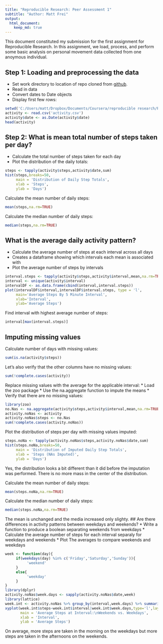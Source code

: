 ```yaml
---
title: "Reproducible Research: Peer Assessment 1"
subtitle: "Author: Matt Frei"
output: 
  html_document:
    keep_md: true
---
```


This document constituted my submission for the first assignment for Reproducible Research. In this assignment, we load, process, and perform some basic analysis on personal movement data collected from one anoymous individual.

## Step 1: Loading and preprocessing the data
* Set work directory to location of repo cloned from [github](https://github.com/rdpeng/RepData_PeerAssessment1).
* Read in data
* Convert dates to Date objects
* Display first few rows:
```r
setwd('C:/Users/matt/Dropbox/Documents/Coursera/reproducible research/RepData_PeerAssessment1')
activity <- read.csv('activity.csv')
activity$date <- as.Date(activity$date)
head(activity)
```


## Step 2: What is mean total number of steps taken per day?
* Calculate the total number of steps taken for each day
* Plot the distribution of the daily totals:
```r
steps <- tapply(activity$steps,activity$date,sum)
hist(steps,breaks=50,
     main = 'Distribution of Daily Step Totals',
     xlab = 'Steps',
     ylab = 'Days')
```
Calculate the mean number of daily steps:
```r
mean(steps,na.rm=TRUE)
```
Calculate the median number of daily steps:
```r
median(steps,na.rm=TRUE)
```


## What is the average daily activity pattern?
* Calculate the average number of steps at each interval across all days
* Creates a dataframe showing which intervals each mean is associated with
* Plot the average number of steps by intervals
```r
interval.steps <- tapply(activity$steps,activity$interval,mean,na.rm=TRUE)
interval <- unique(activity$interval)
intervalDF <- as.data.frame(cbind(interval,interval.steps))
plot(intervalDF$interval,intervalDF$interval.steps, type = 'l',
     main='Average Steps By 5 Minute Interval',
     xlab='Interval',
     ylab='Average Steps')
```
Find interval with highest average number of steps:
```r
interval[max(interval.steps)]
```

## Imputing missing values
Calculate number of days with missing values:
```r
sum(is.na(activity$steps))
```

Let's also verify that the other columns have no missing values:
```r
sum(!complete.cases(activity))
```

Replace missing values with the average for the applicable interval:
     * Load the zoo package
     * Use the na.aggregate function to impute the means
     * Verify that there are no missing values:
```r
library(zoo)
no.Nas <- na.aggregate(activity$steps,activity$interval,mean,na.rm=TRUE)
activity.noNas <- activity
activity.noNas$steps <- no.Nas
sum(!complete.cases(activity.noNas))
```
Plot the distribution of steps per day with missing values imputed:
```r
steps.noNa <- tapply(activity.noNas$steps,activity.noNas$date,sum)
hist(steps.noNa,breaks=50,
     main = 'Distribution of Imputed Daily Step Totals',
     xlab = 'Steps (NAs Imputed)',
     ylab = 'Days')
```
Yes, the distribution looks a bit different than it did before the imputation was performed. There is no more mass in the center of the distribution.

Calculate the mean number of daily steps:
```r
mean(steps.noNa,na.rm=TRUE)
```
Calculate the median number of daily steps:
```r
median(steps.noNa,na.rm=TRUE)
```
The mean is unchanged and the media increased only slighty.
## Are there differences in activity patterns between weekdays and weekends?
* Write a function to produce a boolean separating weekends from weekdays
* Calculate the average number of steps for each interval separaly for weekdays and weekends
* Plot The averages to compare weekends and weekdays
```r
week <- function(day){
     if(weekdays(day) %in% c('Friday','Saturday','Sunday')){
          'weekend'
     }
     else{
          'weekday'
     }
}
library(dplyr)
activity.noNas$week.days <- sapply(activity.noNas$date,week)
library(lattice)
week.int <- activity.noNas %>% group_by(interval,week.days) %>% summarise_each(funs(mean),steps)
xyplot(week.int$steps~week.int$interval|week.int$week.days,type='l',layout = c(1,2),
       main = 'Average Steps at Interval:\nWeekends vs. Weekdays',
       xlab = 'Interval',
       ylab = 'Average Steps')
```
On average, more steps are taken in the morning on the weekdays but more steps are taken in the afternoons on the weekends.
